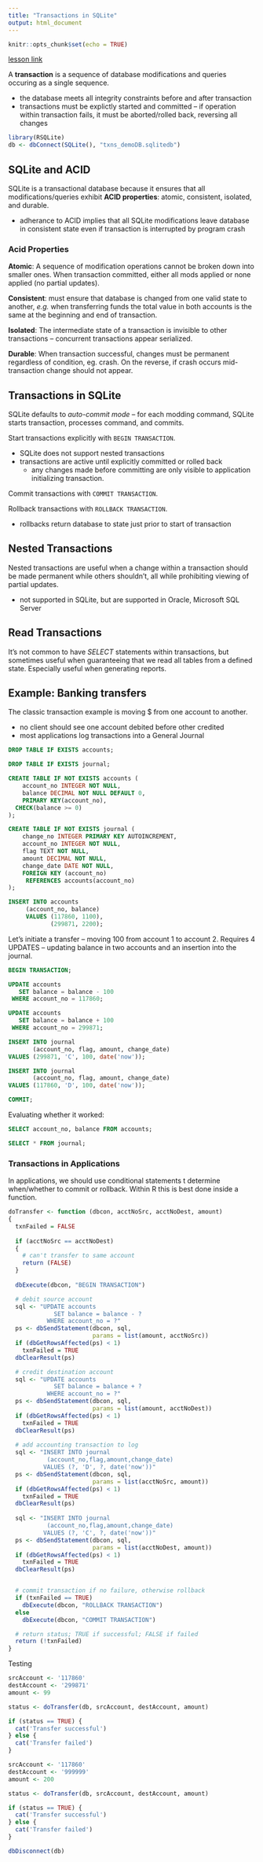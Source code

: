 ```yaml
---
title: "Transactions in SQLite"
output: html_document
---
```


```r
knitr::opts_chunk$set(echo = TRUE)
```

[lesson link](http://artificium.us/lessons/70.sql/l-70-821-txns-sqlite/l-70-821.html)

A **transaction** is a sequence of database modifications and queries occuring as a single sequence. 

* the database meets all integrity constraints before and after transaction
* transactions must be explictly started and committed -- if operation within transaction fails, it must be aborted/rolled back, reversing all changes 

```r
library(RSQLite)
db <- dbConnect(SQLite(), "txns_demoDB.sqlitedb")
```

## SQLite and ACID

SQLite is a transactional database because it ensures that all modifications/queries exhibit **ACID properties**: atomic, consistent, isolated, and durable. 

* adherance to ACID implies that all SQLite modifications leave database in consistent state even if transaction is interrupted by program crash

### Acid Properties

**Atomic**: A sequence of modification operations cannot be broken down into smaller ones. When transaction committed, either all mods applied or none applied (no partial updates).

**Consistent**: must ensure that database is changed from one valid state to another, *e.g.* when transferring funds the total value in both accounts is the same at the beginning and end of transaction.

**Isolated**: The intermediate state of a transaction is invisible to other transactions -- concurrent transactions appear serialized. 

**Durable**: When transaction successful, changes must be permanent regardless of condition, eg. crash. On the reverse, if crash occurs mid-transaction change should not appear. 

## Transactions in SQLite

SQLite defaults to *auto-commit mode* -- for each modding command, SQLite starts transaction, processes command, and commits.

Start transactions explicitly with `BEGIN TRANSACTION`.

* SQLite does not support nested transactions
* transactions are active until explicitly committed or rolled back 
  * any changes made before committing are only visible to application initializing transaction.
  
Commit transactions with `COMMIT TRANSACTION`.

Rollback transactions with `ROLLBACK TRANSACTION`. 

* rollbacks return database to state just prior to start of transaction

## Nested Transactions

Nested transactions are useful when a change within a transaction should be made permanent while others shouldn't, all while prohibiting viewing of partial updates. 

* not supported in SQLite, but are supported in Oracle, Microsoft SQL Server

## Read Transactions

It's not common to have *SELECT* statements within transactions, but sometimes useful when guaranteeing that we read all tables from a defined state. Especially useful when generating reports.

## Example: Banking transfers

The classic transaction example is moving \$ from one account to another. 

* no client should see one account debited before other credited
* most applications log transactions into a General Journal

```sql
DROP TABLE IF EXISTS accounts;
```
```sql
DROP TABLE IF EXISTS journal;
```
```sql
CREATE TABLE IF NOT EXISTS accounts ( 
    account_no INTEGER NOT NULL, 
    balance DECIMAL NOT NULL DEFAULT 0,
    PRIMARY KEY(account_no),
  CHECK(balance >= 0)
);
```
```sql
CREATE TABLE IF NOT EXISTS journal (
    change_no INTEGER PRIMARY KEY AUTOINCREMENT,
    account_no INTEGER NOT NULL, 
    flag TEXT NOT NULL, 
    amount DECIMAL NOT NULL, 
    change_date DATE NOT NULL,
    FOREIGN KEY (account_no) 
     REFERENCES accounts(account_no)
);
```
```sql
INSERT INTO accounts 
     (account_no, balance)
     VALUES (117860, 1100),
            (299871, 2200);
```

Let's initiate a transfer -- moving 100 from account 1 to account 2. Requires 4 UPDATES -- updating balance in two accounts and an insertion into the journal. 

```sql
BEGIN TRANSACTION;
```
```sql
UPDATE accounts
   SET balance = balance - 100
 WHERE account_no = 117860;
```
```sql
UPDATE accounts
   SET balance = balance + 100
 WHERE account_no = 299871;
```
```sql
INSERT INTO journal
       (account_no, flag, amount, change_date)
VALUES (299871, 'C', 100, date('now'));
```
```sql
INSERT INTO journal
       (account_no, flag, amount, change_date)
VALUES (117860, 'D', 100, date('now'));
```
```sql
COMMIT;
```

Evaluating whether it worked:

```sql
SELECT account_no, balance FROM accounts;
```
```sql
SELECT * FROM journal;
```

### Transactions in Applications

In applications, we should use conditional statements t determine when/whether to commit or rollback. Within R this is best done inside a function. 

```r
doTransfer <- function (dbcon, acctNoSrc, acctNoDest, amount)
{
  txnFailed = FALSE
  
  if (acctNoSrc == acctNoDest)
  {
    # can't transfer to same account
    return (FALSE)
  }
  
  dbExecute(dbcon, "BEGIN TRANSACTION")

  # debit source account
  sql <- "UPDATE accounts
             SET balance = balance - ?
           WHERE account_no = ?"
  ps <- dbSendStatement(dbcon, sql,
                        params = list(amount, acctNoSrc))
  if (dbGetRowsAffected(ps) < 1)
    txnFailed = TRUE
  dbClearResult(ps)

  # credit destination account
  sql <- "UPDATE accounts
             SET balance = balance + ?
           WHERE account_no = ?"
  ps <- dbSendStatement(dbcon, sql,
                        params = list(amount, acctNoDest))
  if (dbGetRowsAffected(ps) < 1)
    txnFailed = TRUE
  dbClearResult(ps)
  
  # add accounting transaction to log
  sql <- "INSERT INTO journal 
           (account_no,flag,amount,change_date) 
          VALUES (?, 'D', ?, date('now'))"
  ps <- dbSendStatement(dbcon, sql,
                        params = list(acctNoSrc, amount))
  if (dbGetRowsAffected(ps) < 1)
    txnFailed = TRUE
  dbClearResult(ps)
  
  sql <- "INSERT INTO journal
           (account_no,flag,amount,change_date) 
          VALUES (?, 'C', ?, date('now'))"
  ps <- dbSendStatement(dbcon, sql,
                        params = list(acctNoDest, amount))
  if (dbGetRowsAffected(ps) < 1)
    txnFailed = TRUE
  dbClearResult(ps)


  # commit transaction if no failure, otherwise rollback
  if (txnFailed == TRUE)
    dbExecute(dbcon, "ROLLBACK TRANSACTION")
  else
    dbExecute(dbcon, "COMMIT TRANSACTION")

  # return status; TRUE if successful; FALSE if failed
  return (!txnFailed)
}
```

Testing

```r
srcAccount <- '117860'
destAccount <- '299871'
amount <- 99

status <- doTransfer(db, srcAccount, destAccount, amount)

if (status == TRUE) {
  cat('Transfer successful')
} else {
  cat('Transfer failed')
}
```
```r
srcAccount <- '117860'
destAccount <- '999999'
amount <- 200

status <- doTransfer(db, srcAccount, destAccount, amount)

if (status == TRUE) {
  cat('Transfer successful')
} else {
  cat('Transfer failed')
}
```
```r
dbDisconnect(db)
```

